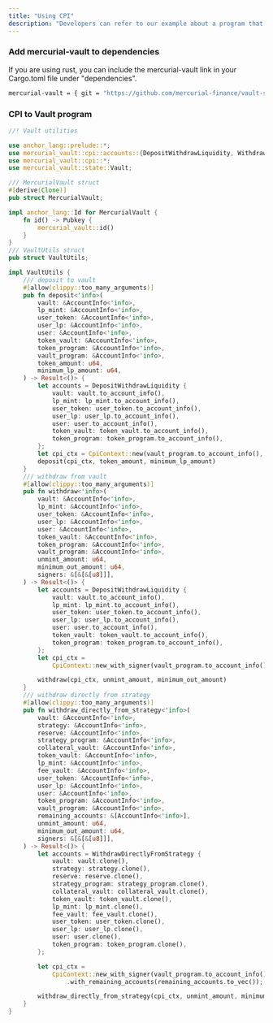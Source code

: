 ```yaml
---
title: "Using CPI"
description: "Developers can refer to our example about a program that integrates with vault program on-chain here:"
---
```


<Card title="https://github.com/MeteoraAg/vault-periphery" href="https://github.com/MeteoraAg/vault-periphery" icon="github" iconType="solid" horizontal />

### Add mercurial-vault to dependencies

If you are using rust, you can include the mercurial-vault link in your Cargo.toml file under "dependencies".

```bash
mercurial-vault = { git = "https://github.com/mercurial-finance/vault-sdk", rev="9ea05048146878f5e22549ce270d0e5d6776ccc9", features = ["cpi"] }
```

### CPI to Vault program

```rust
//! Vault utilities

use anchor_lang::prelude::*;
use mercurial_vault::cpi::accounts::{DepositWithdrawLiquidity, WithdrawDirectlyFromStrategy};
use mercurial_vault::cpi::*;
use mercurial_vault::state::Vault;

/// MercurialVault struct
#[derive(Clone)]
pub struct MercurialVault;

impl anchor_lang::Id for MercurialVault {
    fn id() -> Pubkey {
        mercurial_vault::id()
    }
}
/// VaultUtils struct
pub struct VaultUtils;

impl VaultUtils {
    /// deposit to vault
    #[allow(clippy::too_many_arguments)]
    pub fn deposit<'info>(
        vault: &AccountInfo<'info>,
        lp_mint: &AccountInfo<'info>,
        user_token: &AccountInfo<'info>,
        user_lp: &AccountInfo<'info>,
        user: &AccountInfo<'info>,
        token_vault: &AccountInfo<'info>,
        token_program: &AccountInfo<'info>,
        vault_program: &AccountInfo<'info>,
        token_amount: u64,
        minimum_lp_amount: u64,
    ) -> Result<()> {
        let accounts = DepositWithdrawLiquidity {
            vault: vault.to_account_info(),
            lp_mint: lp_mint.to_account_info(),
            user_token: user_token.to_account_info(),
            user_lp: user_lp.to_account_info(),
            user: user.to_account_info(),
            token_vault: token_vault.to_account_info(),
            token_program: token_program.to_account_info(),
        };
        let cpi_ctx = CpiContext::new(vault_program.to_account_info(), accounts);
        deposit(cpi_ctx, token_amount, minimum_lp_amount)
    }
    /// withdraw from vault
    #[allow(clippy::too_many_arguments)]
    pub fn withdraw<'info>(
        vault: &AccountInfo<'info>,
        lp_mint: &AccountInfo<'info>,
        user_token: &AccountInfo<'info>,
        user_lp: &AccountInfo<'info>,
        user: &AccountInfo<'info>,
        token_vault: &AccountInfo<'info>,
        token_program: &AccountInfo<'info>,
        vault_program: &AccountInfo<'info>,
        unmint_amount: u64,
        minimum_out_amount: u64,
        signers: &[&[&[u8]]],
    ) -> Result<()> {
        let accounts = DepositWithdrawLiquidity {
            vault: vault.to_account_info(),
            lp_mint: lp_mint.to_account_info(),
            user_token: user_token.to_account_info(),
            user_lp: user_lp.to_account_info(),
            user: user.to_account_info(),
            token_vault: token_vault.to_account_info(),
            token_program: token_program.to_account_info(),
        };
        let cpi_ctx =
            CpiContext::new_with_signer(vault_program.to_account_info(), accounts, signers);

        withdraw(cpi_ctx, unmint_amount, minimum_out_amount)
    }
    /// withdraw directly from strategy
    #[allow(clippy::too_many_arguments)]
    pub fn withdraw_directly_from_strategy<'info>(
        vault: &AccountInfo<'info>,
        strategy: &AccountInfo<'info>,
        reserve: &AccountInfo<'info>,
        strategy_program: &AccountInfo<'info>,
        collateral_vault: &AccountInfo<'info>,
        token_vault: &AccountInfo<'info>,
        lp_mint: &AccountInfo<'info>,
        fee_vault: &AccountInfo<'info>,
        user_token: &AccountInfo<'info>,
        user_lp: &AccountInfo<'info>,
        user: &AccountInfo<'info>,
        token_program: &AccountInfo<'info>,
        vault_program: &AccountInfo<'info>,
        remaining_accounts: &[AccountInfo<'info>],
        unmint_amount: u64,
        minimum_out_amount: u64,
        signers: &[&[&[u8]]],
    ) -> Result<()> {
        let accounts = WithdrawDirectlyFromStrategy {
            vault: vault.clone(),
            strategy: strategy.clone(),
            reserve: reserve.clone(),
            strategy_program: strategy_program.clone(),
            collateral_vault: collateral_vault.clone(),
            token_vault: token_vault.clone(),
            lp_mint: lp_mint.clone(),
            fee_vault: fee_vault.clone(),
            user_token: user_token.clone(),
            user_lp: user_lp.clone(),
            user: user.clone(),
            token_program: token_program.clone(),
        };

        let cpi_ctx =
            CpiContext::new_with_signer(vault_program.to_account_info(), accounts, signers)
                .with_remaining_accounts(remaining_accounts.to_vec());

        withdraw_directly_from_strategy(cpi_ctx, unmint_amount, minimum_out_amount)
    }
}
```
